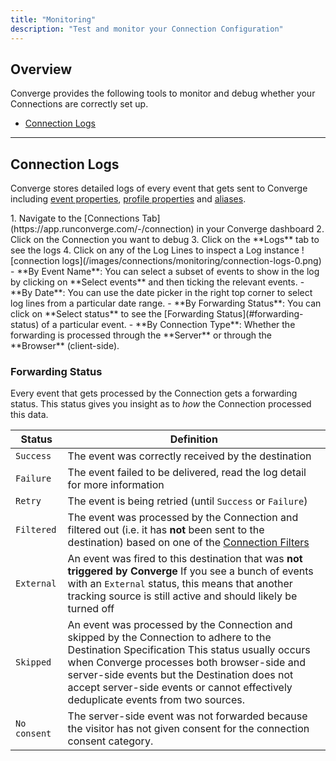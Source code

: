 ```yaml
---
title: "Monitoring"
description: "Test and monitor your Connection Configuration"
---
```


## Overview

Converge provides the following tools to monitor and debug whether your Connections are correctly set up.
- [Connection Logs](#connection-logs)

---

## Connection Logs

Converge stores detailed logs of every event that gets sent to Converge including [event properties](/sources/converge-spec), [profile properties](/sources/source-concepts#profile-properties) and [aliases](/sources/source-concepts#aliases).

<AccordionGroup>
<Accordion icon="location-dot" title="Where to find Connection Logs">
1. Navigate to the [Connections Tab](https://app.runconverge.com/-/connection) in your Converge dashboard
2. Click on the Connection you want to debug
3. Click on the **Logs** tab to see the logs
4. Click on any of the Log Lines to inspect a Log instance

<Frame>
![connection logs](/images/connections/monitoring/connection-logs-0.png)
</Frame>
</Accordion>

<Accordion icon="filter" title="Filter through the logs">
- **By Event Name**: You can select a subset of events to show in the log by clicking on **Select events** and then ticking the relevant events.
- **By Date**: You can use the date picker in the right top corner to select log lines from a particular date range.
- **By Forwarding Status**: You can click on **Select status** to see the [Forwarding Status](#forwarding-status) of a particular event.
- **By Connection Type**: Whether the forwarding is processed through the **Server** or through the **Browser** (client-side).
</Accordion>

</AccordionGroup>

### Forwarding Status

Every event that gets processed by the Connection gets a forwarding status. 
This status gives you insight as to _how_ the Connection processed this data. 

| Status       | Definition                                                                                                                                                                                                                                                                                                                                       |
| ------------ | ------------------------------------------------------------------------------------------------------------------------------------------------------------------------------------------------------------------------------------------------------------------------------------------------------------------------------------------------ |
| `Success`    | The event was correctly received by the destination                                                                                                                                                                                                                                                                                              |
| `Failure`    | The event failed to be delivered, read the log detail for more information                                                                                                                                                                                                                                                                       |
| `Retry`      | The event is being retried (until `Success` or `Failure`)                                                                                                                                                                                                                                                                                        |
| `Filtered`   | The event was processed by the Connection and filtered out (i.e. it has **not** been sent to the destination) based on one of the [Connection Filters](/connections/filters)                                                                                                                                                                     |
| `External`   | An event was fired to this destination that was **not triggered by Converge**  <Note> If you see a bunch of events with an `External` status, this means that another tracking source is still active and should likely be turned off </Note>                                                                                                    |
| `Skipped`    | An event was processed by the Connection and skipped by the Connection to adhere to the Destination Specification <Info> This status usually occurs when Converge processes both browser-side and server-side events but the Destination does not accept server-side events or cannot effectively deduplicate events from two sources.   </Info> |
| `No consent` | The server-side event was not forwarded because the visitor has not given consent for the connection consent category.                                                                                                                                                                                                                                           |

